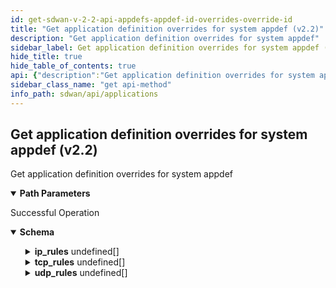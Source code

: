 ```yaml
---
id: get-sdwan-v-2-2-api-appdefs-appdef-id-overrides-override-id
title: "Get application definition overrides for system appdef (v2.2)"
description: "Get application definition overrides for system appdef"
sidebar_label: Get application definition overrides for system appdef (v2.2)
hide_title: true
hide_table_of_contents: true
api: {"description":"Get application definition overrides for system appdef","operationId":"get-sdwan-v2.2-api-appdefs-appdef_id-overrides-override_id","parameters":[{"description":"Application definition Id","in":"path","name":"appdef_id","required":true,"schema":{"description":"Appdef Id","type":"string"}},{"description":"Override Id","in":"path","name":"override_id","required":true,"schema":{"description":"Override Id","type":"string"}}],"responses":{"200":{"content":{"application/json":{"schema":{"properties":{"aggregate_flows":{"description":"Aggregate Flows","type":"boolean"},"app_unreachability_detection":{"description":"App Unreachability Detection","type":"boolean"},"category":{"description":"Category: ValidateEnum(enumClass = classOf[AppCategory], error = APPDEF_CONFIG_INVALID_CATEGORY: Application category is invalid., nullAllowed = true) ","enum":["anonymity","anti-virus","auth","backup","cad","collaboration","conference","crm","db-mgmt","email","enterprise","file-sharing","file-system","file-transfer","gaming","intercomm","logging","management","messaging","net-discovery","net-mgmt","net-monitor","news-server","notification","p2p","printing","proxy","recreational","remote-desk","remote-mgmt","replication","routing","saas","secure-browsing","storage","streaming","tunnel","utility","voip","wan-opt","web-browsing","wireless-mgmt","ip-protocol","multicast","security","i23v5","printer","default"],"type":"string"},"conn_idle_timeout":{"description":"Conn Idle Timeout: Range(max = 44000L, error = APPDEF_CONFIG_INVALID_OVERRIDE_TIMEOUT: Application connection timeout should be in between 1-44000, min = 1L) ","type":"integer"},"description":{"description":"Description: Size(max = 256, error = DESCRIPTION_EXCEEDS_LIMIT: Description length exceeds limit, min = 0) ","type":"string"},"domains":{"description":"Domains: ListString(allowDuplicate = false, allowEmpty = true, allowNull = true, length = 256, listMaxSize = 16, error = APPDEF_CONFIG_INVALID_DOMAIN_LIST: Application domain list is invalid. Maximum 16 valid domains are allowed and each domain should not exceed 253 characters., noTrim = false, regex = (?=^.{4,253}$)((^((?!-)[a-zA-Z0-9-]{1,63}(?<!-)))|(^((?!-)[a-zA-Z0-9-]{1,63}(?<!-)\\\\.)+)([a-zA-Z]{2,63}))([:])?([0-9]{1,4}|[1-5][0-9]{4}|6[0-4][0-9]{3}|65[0-4][0-9]{2}|655[0-2][0-9]|6553[0-5])?$, required = false) ","items":{"description":"Domains","type":"string"},"type":"array"},"id":{"description":"Id","type":"string"},"ingress_traffic_pct":{"description":"Ingress Traffic Pct: Range(max = 99L, error = APPDEF_CONFIG_INVALID_INGRESS: Application ingress traffic percentage should be in between 1-99, min = 1L) ","type":"integer"},"ip_rules":{"description":"Ip Rules: Valid Size(max = 16, error = APPDEF_CONFIG_MAX_SIZE_EXCEED: Allowed max size is 16 for each of them - tcp_rules, ip_rules and udp_rules., min = 0) Valid ","items":{"properties":{"dest_filters":{"description":"Dest Filters: ListString(allowDuplicate = false, allowEmpty = true, allowNull = true, length = 0, listMaxSize = 8, error = APPDEF_CONFIG_INVALID_IP_LIST: IP List is not valid., noTrim = false, regex = [0-9]{1,30}, required = false) ","items":{"description":"Dest Filters","type":"string"},"type":"array"},"dest_prefixes":{"description":"Dest Prefixes: ListString(allowDuplicate = false, allowEmpty = true, allowNull = true, length = 0, listMaxSize = 8, error = APPDEF_CONFIG_INVALID_PREFIX: Invalid prefix configured, noTrim = false, regex = , required = false) ListIPAddress(bcast = DENY, listMaxSize = 0, error = APPDEF_CONFIG_INVALID_PREFIX: Invalid prefix configured, required = false, type = APP_GATEWAYCIDR) ","items":{"description":"Dest Prefixes","type":"string"},"type":"array"},"dscp":{"description":"Dscp: Valid ","properties":{"value":{"description":"Value: Range(max = 63L, error = APPDEF_CONFIG_INVALID_DSCP: DSCP value must be in between 0-63, min = 0L) ","format":"int32","type":"integer"}}},"protocol":{"description":"Protocol: ValidateEnum(enumClass = classOf[Protocol], error = APPDEF_CONFIG_INVALID_PROTOCOL: Application protocol is invalid., nullAllowed = false) ","enum":["ospf","ipv6","is-is-over-ipv4","ipv6-nonxt","etherip","ipv6-icmp","igmp","udplite","ipv6-opts","icmp","esp","crtp","ipip","eigrp","egp","gre","l2tpv3","sctp","ip-in-ip","rsvp","pim","scps","mpls-in-ip","ah","vrrp","ipv6-route","igp","ipv6-frag"],"type":"string"},"src_filters":{"description":"Src Filters: ListString(allowDuplicate = false, allowEmpty = true, allowNull = true, length = 0, listMaxSize = 8, error = APPDEF_CONFIG_INVALID_IP_LIST: IP List is not valid., noTrim = false, regex = [0-9]{1,30}, required = false) ","items":{"description":"Src Filters","type":"string"},"type":"array"}},"required":["protocol"]},"type":"array"},"override_default_ip_rules":{"description":"Override Default Ip Rules","type":"boolean"},"override_default_tcp_rules":{"description":"Override Default Tcp Rules","type":"boolean"},"override_default_udp_rules":{"description":"Override Default Udp Rules","type":"boolean"},"override_domains":{"description":"Override Domains","type":"boolean"},"overrides_disable":{"description":"Overrides Disable","type":"boolean"},"path_affinity":{"description":"Path Affinity: ValidateEnum(enumClass = classOf[PathAffinity], error = APPDEF_CONFIG_INVALID_PATHAFFINITY: Application path affinity is invalid. Only none, weak, strict is allowed., nullAllowed = true) ","enum":["none","weak","strict"],"type":"string"},"session_timeout":{"description":"Session Timeout: Range(max = 44000L, error = APPDEF_CONFIG_INVALID_OVERRIDE_SESSION_TIMEOUT: Application session timeout should be in between 1-44000, min = 1L) ","type":"integer"},"tags":{"description":"Tags: ListString(allowDuplicate = false, allowEmpty = true, allowNull = true, length = 128, listMaxSize = 10, error = INVALID_TAG: Maximum 10 Unique tags of length 1024 each are allowed, noTrim = false, regex = [^,\\\\s]+, required = false) ","items":{"description":"Tags","type":"string"},"type":"array"},"tcp_rules":{"description":"Tcp Rules: Valid Size(max = 16, error = APPDEF_CONFIG_MAX_SIZE_EXCEED: Allowed max size is 16 for each of them - tcp_rules, ip_rules and udp_rules., min = 0) Valid ","items":{"properties":{"client_filters":{"description":"Client Filters: ListString(allowDuplicate = false, allowEmpty = true, allowNull = true, length = 0, listMaxSize = 8, error = APPDEF_CONFIG_INVALID_IP_LIST: IP List is not valid., noTrim = false, regex = [0-9]{1,30}, required = false) ","items":{"description":"Client Filters","type":"string"},"type":"array"},"client_port":{"description":"Client Port: Valid ","properties":{"end":{"description":"End: Range(max = 65535L, error = APPDEF_CONFIG_INVALID_PORT_RANGE: Port number must be between 1 and 65535, min = 1L) ","type":"string"},"start":{"description":"Start: Range(max = 65535L, error = APPDEF_CONFIG_INVALID_PORT_RANGE: Port number must be between 1 and 65535, min = 1L) ","type":"string"}}},"dscp":{"description":"Dscp: Valid ","properties":{"value":{"description":"Value: Range(max = 63L, error = APPDEF_CONFIG_INVALID_DSCP: DSCP value must be in between 0-63, min = 0L) ","format":"int32","type":"integer"}}},"server_filters":{"description":"Server Filters: ListString(allowDuplicate = false, allowEmpty = true, allowNull = true, length = 0, listMaxSize = 8, error = APPDEF_CONFIG_INVALID_IP_LIST: IP List is not valid., noTrim = false, regex = [0-9]{1,30}, required = false) ","items":{"description":"Server Filters","type":"string"},"type":"array"},"server_port":{"description":"Server Port: Valid ","properties":{"end":{"description":"End: Range(max = 65535L, error = APPDEF_CONFIG_INVALID_PORT_RANGE: Port number must be between 1 and 65535, min = 1L) ","type":"string"},"start":{"description":"Start: Range(max = 65535L, error = APPDEF_CONFIG_INVALID_PORT_RANGE: Port number must be between 1 and 65535, min = 1L) ","type":"string"}}},"server_prefixes":{"description":"Server Prefixes: ListString(allowDuplicate = false, allowEmpty = true, allowNull = true, length = 0, listMaxSize = 8, error = APPDEF_CONFIG_INVALID_PREFIX: Invalid prefix configured, noTrim = false, regex = , required = false) ListIPAddress(bcast = DENY, listMaxSize = 0, error = APPDEF_CONFIG_INVALID_PREFIX: Invalid prefix configured, required = false, type = APP_GATEWAYCIDR) ","items":{"description":"Server Prefixes","type":"string"},"type":"array"}}},"type":"array"},"transfer_type":{"description":"Transfer Type: ValidateString(allowNull = true, error = APPDEF_CONFIG_INVALID_TRANSFER_TYPE: Application transfer type is invalid. Only transactional, bulk, rt-audio, rt-video is allowed., values = [transactional, bulk, rt-audio, rt-video]) ","type":"string"},"udp_rules":{"description":"Udp Rules: Valid Size(max = 16, error = APPDEF_CONFIG_MAX_SIZE_EXCEED: Allowed max size is 16 for each of them - tcp_rules, ip_rules and udp_rules., min = 0) Valid ","items":{"properties":{"dest_prefixes":{"description":"Dest Prefixes: ListString(allowDuplicate = false, allowEmpty = true, allowNull = true, length = 0, listMaxSize = 8, error = APPDEF_CONFIG_INVALID_PREFIX: Invalid prefix configured, noTrim = false, regex = , required = false) ListIPAddress(bcast = DENY, listMaxSize = 0, error = APPDEF_CONFIG_INVALID_PREFIX: Invalid prefix configured, required = false, type = APP_GATEWAYCIDR) ","items":{"description":"Dest Prefixes","type":"string"},"type":"array"},"dscp":{"description":"Dscp: Valid ","properties":{"value":{"description":"Value: Range(max = 63L, error = APPDEF_CONFIG_INVALID_DSCP: DSCP value must be in between 0-63, min = 0L) ","format":"int32","type":"integer"}}},"udp_filters":{"description":"Udp Filters: ListString(allowDuplicate = false, allowEmpty = true, allowNull = true, length = 0, listMaxSize = 8, error = APPDEF_CONFIG_INVALID_IP_LIST: IP List is not valid., noTrim = false, regex = [0-9]{1,30}, required = false) ","items":{"description":"Udp Filters","type":"string"},"type":"array"},"udp_port":{"description":"Udp Port: Valid ","properties":{"end":{"description":"End: Range(max = 65535L, error = APPDEF_CONFIG_INVALID_PORT_RANGE: Port number must be between 1 and 65535, min = 1L) ","type":"string"},"start":{"description":"Start: Range(max = 65535L, error = APPDEF_CONFIG_INVALID_PORT_RANGE: Port number must be between 1 and 65535, min = 1L) ","type":"string"}}}}},"type":"array"},"use_parentapp_network_policy":{"description":"Use Parentapp Network Policy","type":"boolean"}}}}},"description":"Successful Operation"}},"tags":["Applications"],"method":"get","path":"/sdwan/v2.2/api/appdefs/{appdef_id}/overrides/{override_id}","servers":[{"url":"https://api.sase.paloaltonetworks.com"}],"info":{"contact":{},"description":"List of APIs used to manage an application definition specific query, overrides, and version information.","title":"Applications","version":"Latest"},"postman":{"name":"Get application definition overrides for system appdef (v2.2)","description":{"content":"Get application definition overrides for system appdef","type":"text/plain"},"url":{"path":["sdwan","v2.2","api","appdefs",":appdef_id","overrides",":override_id"],"host":["{{baseUrl}}"],"query":[],"variable":[{"disabled":false,"description":{"content":"(Required) Application definition Id","type":"text/plain"},"type":"any","value":"","key":"appdef_id"},{"disabled":false,"description":{"content":"(Required) Override Id","type":"text/plain"},"type":"any","value":"","key":"override_id"}]},"header":[{"key":"Accept","value":"application/json"}],"method":"GET"}}
sidebar_class_name: "get api-method"
info_path: sdwan/api/applications
---
```



## Get application definition overrides for system appdef (v2.2)



Get application definition overrides for system appdef

<details style={{"marginBottom":"1rem"}} data-collapsed={false} open={true}><summary style={{}}><strong>Path Parameters</strong></summary><div><ul><ParamsItem className={"paramsItem"} param={{"description":"Application definition Id","in":"path","name":"appdef_id","required":true,"schema":{"description":"Appdef Id","type":"string"}}}></ParamsItem><ParamsItem className={"paramsItem"} param={{"description":"Override Id","in":"path","name":"override_id","required":true,"schema":{"description":"Override Id","type":"string"}}}></ParamsItem></ul></div></details><div><ApiTabs><TabItem label={"200"} value={"200"}><div>

Successful Operation

</div><div><MimeTabs groupId={"mime-type"}><TabItem label={"application/json"} value={"application/json"}><SchemaTabs groupId={"schema-tabs"}><TabItem label={"Schema"} value={"Schema"}><details style={{}} data-collapsed={false} open={true}><summary style={{"textAlign":"left"}}><strong>Schema</strong></summary><div style={{"textAlign":"left","marginLeft":"1rem"}}></div><ul style={{"marginLeft":"1rem"}}><SchemaItem collapsible={false} name={"aggregate_flows"} required={false} schemaDescription={"Aggregate Flows"} schemaName={"boolean"} qualifierMessage={undefined} defaultValue={undefined}></SchemaItem><SchemaItem collapsible={false} name={"app_unreachability_detection"} required={false} schemaDescription={"App Unreachability Detection"} schemaName={"boolean"} qualifierMessage={undefined} defaultValue={undefined}></SchemaItem><SchemaItem collapsible={false} name={"category"} required={false} schemaDescription={"Category: ValidateEnum(enumClass = classOf[AppCategory], error = APPDEF_CONFIG_INVALID_CATEGORY: Application category is invalid., nullAllowed = true) "} schemaName={"string"} qualifierMessage={"**Possible values:** [`anonymity`, `anti-virus`, `auth`, `backup`, `cad`, `collaboration`, `conference`, `crm`, `db-mgmt`, `email`, `enterprise`, `file-sharing`, `file-system`, `file-transfer`, `gaming`, `intercomm`, `logging`, `management`, `messaging`, `net-discovery`, `net-mgmt`, `net-monitor`, `news-server`, `notification`, `p2p`, `printing`, `proxy`, `recreational`, `remote-desk`, `remote-mgmt`, `replication`, `routing`, `saas`, `secure-browsing`, `storage`, `streaming`, `tunnel`, `utility`, `voip`, `wan-opt`, `web-browsing`, `wireless-mgmt`, `ip-protocol`, `multicast`, `security`, `i23v5`, `printer`, `default`]"} defaultValue={undefined}></SchemaItem><SchemaItem collapsible={false} name={"conn_idle_timeout"} required={false} schemaDescription={"Conn Idle Timeout: Range(max = 44000L, error = APPDEF_CONFIG_INVALID_OVERRIDE_TIMEOUT: Application connection timeout should be in between 1-44000, min = 1L) "} schemaName={"integer"} qualifierMessage={undefined} defaultValue={undefined}></SchemaItem><SchemaItem collapsible={false} name={"description"} required={false} schemaDescription={"Description: Size(max = 256, error = DESCRIPTION_EXCEEDS_LIMIT: Description length exceeds limit, min = 0) "} schemaName={"string"} qualifierMessage={undefined} defaultValue={undefined}></SchemaItem><SchemaItem collapsible={false} name={"domains"} required={false} schemaDescription={"Domains: ListString(allowDuplicate = false, allowEmpty = true, allowNull = true, length = 256, listMaxSize = 16, error = APPDEF_CONFIG_INVALID_DOMAIN_LIST: Application domain list is invalid. Maximum 16 valid domains are allowed and each domain should not exceed 253 characters., noTrim = false, regex = (?=^.{4,253}$)((^((?!-)[a-zA-Z0-9-]{1,63}(?<!-)))|(^((?!-)[a-zA-Z0-9-]{1,63}(?<!-)\\\\.)+)([a-zA-Z]{2,63}))([:])?([0-9]{1,4}|[1-5][0-9]{4}|6[0-4][0-9]{3}|65[0-4][0-9]{2}|655[0-2][0-9]|6553[0-5])?$, required = false) "} schemaName={"string[]"} qualifierMessage={undefined} defaultValue={undefined}></SchemaItem><SchemaItem collapsible={false} name={"id"} required={false} schemaDescription={"Id"} schemaName={"string"} qualifierMessage={undefined} defaultValue={undefined}></SchemaItem><SchemaItem collapsible={false} name={"ingress_traffic_pct"} required={false} schemaDescription={"Ingress Traffic Pct: Range(max = 99L, error = APPDEF_CONFIG_INVALID_INGRESS: Application ingress traffic percentage should be in between 1-99, min = 1L) "} schemaName={"integer"} qualifierMessage={undefined} defaultValue={undefined}></SchemaItem><SchemaItem collapsible={true} className={"schemaItem"}><details style={{}}><summary style={{}}><strong>ip_rules</strong><span style={{"opacity":"0.6"}}> undefined[]</span></summary><div style={{"marginLeft":"1rem"}}><div style={{"marginTop":".5rem","marginBottom":".5rem"}}>

Ip Rules: Valid Size(max = 16, error = APPDEF_CONFIG_MAX_SIZE_EXCEED: Allowed max size is 16 for each of them - tcp_rules, ip_rules and udp_rules., min = 0) Valid 

</div><SchemaItem collapsible={false} name={"dest_filters"} required={false} schemaDescription={"Dest Filters: ListString(allowDuplicate = false, allowEmpty = true, allowNull = true, length = 0, listMaxSize = 8, error = APPDEF_CONFIG_INVALID_IP_LIST: IP List is not valid., noTrim = false, regex = [0-9]{1,30}, required = false) "} schemaName={"string[]"} qualifierMessage={undefined} defaultValue={undefined}></SchemaItem><SchemaItem collapsible={false} name={"dest_prefixes"} required={false} schemaDescription={"Dest Prefixes: ListString(allowDuplicate = false, allowEmpty = true, allowNull = true, length = 0, listMaxSize = 8, error = APPDEF_CONFIG_INVALID_PREFIX: Invalid prefix configured, noTrim = false, regex = , required = false) ListIPAddress(bcast = DENY, listMaxSize = 0, error = APPDEF_CONFIG_INVALID_PREFIX: Invalid prefix configured, required = false, type = APP_GATEWAYCIDR) "} schemaName={"string[]"} qualifierMessage={undefined} defaultValue={undefined}></SchemaItem><SchemaItem collapsible={true} className={"schemaItem"}><details style={{}}><summary style={{}}><strong>dscp</strong><span style={{"opacity":"0.6"}}> </span></summary><div style={{"marginLeft":"1rem"}}><div style={{"marginTop":".5rem","marginBottom":".5rem"}}>

Dscp: Valid 

</div><SchemaItem collapsible={false} name={"value"} required={false} schemaDescription={"Value: Range(max = 63L, error = APPDEF_CONFIG_INVALID_DSCP: DSCP value must be in between 0-63, min = 0L) "} schemaName={"int32"} qualifierMessage={undefined} defaultValue={undefined}></SchemaItem></div></details></SchemaItem><SchemaItem collapsible={false} name={"protocol"} required={false} schemaDescription={"Protocol: ValidateEnum(enumClass = classOf[Protocol], error = APPDEF_CONFIG_INVALID_PROTOCOL: Application protocol is invalid., nullAllowed = false) "} schemaName={"string"} qualifierMessage={"**Possible values:** [`ospf`, `ipv6`, `is-is-over-ipv4`, `ipv6-nonxt`, `etherip`, `ipv6-icmp`, `igmp`, `udplite`, `ipv6-opts`, `icmp`, `esp`, `crtp`, `ipip`, `eigrp`, `egp`, `gre`, `l2tpv3`, `sctp`, `ip-in-ip`, `rsvp`, `pim`, `scps`, `mpls-in-ip`, `ah`, `vrrp`, `ipv6-route`, `igp`, `ipv6-frag`]"} defaultValue={undefined}></SchemaItem><SchemaItem collapsible={false} name={"src_filters"} required={false} schemaDescription={"Src Filters: ListString(allowDuplicate = false, allowEmpty = true, allowNull = true, length = 0, listMaxSize = 8, error = APPDEF_CONFIG_INVALID_IP_LIST: IP List is not valid., noTrim = false, regex = [0-9]{1,30}, required = false) "} schemaName={"string[]"} qualifierMessage={undefined} defaultValue={undefined}></SchemaItem></div></details></SchemaItem><SchemaItem collapsible={false} name={"override_default_ip_rules"} required={false} schemaDescription={"Override Default Ip Rules"} schemaName={"boolean"} qualifierMessage={undefined} defaultValue={undefined}></SchemaItem><SchemaItem collapsible={false} name={"override_default_tcp_rules"} required={false} schemaDescription={"Override Default Tcp Rules"} schemaName={"boolean"} qualifierMessage={undefined} defaultValue={undefined}></SchemaItem><SchemaItem collapsible={false} name={"override_default_udp_rules"} required={false} schemaDescription={"Override Default Udp Rules"} schemaName={"boolean"} qualifierMessage={undefined} defaultValue={undefined}></SchemaItem><SchemaItem collapsible={false} name={"override_domains"} required={false} schemaDescription={"Override Domains"} schemaName={"boolean"} qualifierMessage={undefined} defaultValue={undefined}></SchemaItem><SchemaItem collapsible={false} name={"overrides_disable"} required={false} schemaDescription={"Overrides Disable"} schemaName={"boolean"} qualifierMessage={undefined} defaultValue={undefined}></SchemaItem><SchemaItem collapsible={false} name={"path_affinity"} required={false} schemaDescription={"Path Affinity: ValidateEnum(enumClass = classOf[PathAffinity], error = APPDEF_CONFIG_INVALID_PATHAFFINITY: Application path affinity is invalid. Only none, weak, strict is allowed., nullAllowed = true) "} schemaName={"string"} qualifierMessage={"**Possible values:** [`none`, `weak`, `strict`]"} defaultValue={undefined}></SchemaItem><SchemaItem collapsible={false} name={"session_timeout"} required={false} schemaDescription={"Session Timeout: Range(max = 44000L, error = APPDEF_CONFIG_INVALID_OVERRIDE_SESSION_TIMEOUT: Application session timeout should be in between 1-44000, min = 1L) "} schemaName={"integer"} qualifierMessage={undefined} defaultValue={undefined}></SchemaItem><SchemaItem collapsible={false} name={"tags"} required={false} schemaDescription={"Tags: ListString(allowDuplicate = false, allowEmpty = true, allowNull = true, length = 128, listMaxSize = 10, error = INVALID_TAG: Maximum 10 Unique tags of length 1024 each are allowed, noTrim = false, regex = [^,\\\\s]+, required = false) "} schemaName={"string[]"} qualifierMessage={undefined} defaultValue={undefined}></SchemaItem><SchemaItem collapsible={true} className={"schemaItem"}><details style={{}}><summary style={{}}><strong>tcp_rules</strong><span style={{"opacity":"0.6"}}> undefined[]</span></summary><div style={{"marginLeft":"1rem"}}><div style={{"marginTop":".5rem","marginBottom":".5rem"}}>

Tcp Rules: Valid Size(max = 16, error = APPDEF_CONFIG_MAX_SIZE_EXCEED: Allowed max size is 16 for each of them - tcp_rules, ip_rules and udp_rules., min = 0) Valid 

</div><SchemaItem collapsible={false} name={"client_filters"} required={false} schemaDescription={"Client Filters: ListString(allowDuplicate = false, allowEmpty = true, allowNull = true, length = 0, listMaxSize = 8, error = APPDEF_CONFIG_INVALID_IP_LIST: IP List is not valid., noTrim = false, regex = [0-9]{1,30}, required = false) "} schemaName={"string[]"} qualifierMessage={undefined} defaultValue={undefined}></SchemaItem><SchemaItem collapsible={true} className={"schemaItem"}><details style={{}}><summary style={{}}><strong>client_port</strong><span style={{"opacity":"0.6"}}> </span></summary><div style={{"marginLeft":"1rem"}}><div style={{"marginTop":".5rem","marginBottom":".5rem"}}>

Client Port: Valid 

</div><SchemaItem collapsible={false} name={"end"} required={false} schemaDescription={"End: Range(max = 65535L, error = APPDEF_CONFIG_INVALID_PORT_RANGE: Port number must be between 1 and 65535, min = 1L) "} schemaName={"string"} qualifierMessage={undefined} defaultValue={undefined}></SchemaItem><SchemaItem collapsible={false} name={"start"} required={false} schemaDescription={"Start: Range(max = 65535L, error = APPDEF_CONFIG_INVALID_PORT_RANGE: Port number must be between 1 and 65535, min = 1L) "} schemaName={"string"} qualifierMessage={undefined} defaultValue={undefined}></SchemaItem></div></details></SchemaItem><SchemaItem collapsible={true} className={"schemaItem"}><details style={{}}><summary style={{}}><strong>dscp</strong><span style={{"opacity":"0.6"}}> </span></summary><div style={{"marginLeft":"1rem"}}><div style={{"marginTop":".5rem","marginBottom":".5rem"}}>

Dscp: Valid 

</div><SchemaItem collapsible={false} name={"value"} required={false} schemaDescription={"Value: Range(max = 63L, error = APPDEF_CONFIG_INVALID_DSCP: DSCP value must be in between 0-63, min = 0L) "} schemaName={"int32"} qualifierMessage={undefined} defaultValue={undefined}></SchemaItem></div></details></SchemaItem><SchemaItem collapsible={false} name={"server_filters"} required={false} schemaDescription={"Server Filters: ListString(allowDuplicate = false, allowEmpty = true, allowNull = true, length = 0, listMaxSize = 8, error = APPDEF_CONFIG_INVALID_IP_LIST: IP List is not valid., noTrim = false, regex = [0-9]{1,30}, required = false) "} schemaName={"string[]"} qualifierMessage={undefined} defaultValue={undefined}></SchemaItem><SchemaItem collapsible={true} className={"schemaItem"}><details style={{}}><summary style={{}}><strong>server_port</strong><span style={{"opacity":"0.6"}}> </span></summary><div style={{"marginLeft":"1rem"}}><div style={{"marginTop":".5rem","marginBottom":".5rem"}}>

Server Port: Valid 

</div><SchemaItem collapsible={false} name={"end"} required={false} schemaDescription={"End: Range(max = 65535L, error = APPDEF_CONFIG_INVALID_PORT_RANGE: Port number must be between 1 and 65535, min = 1L) "} schemaName={"string"} qualifierMessage={undefined} defaultValue={undefined}></SchemaItem><SchemaItem collapsible={false} name={"start"} required={false} schemaDescription={"Start: Range(max = 65535L, error = APPDEF_CONFIG_INVALID_PORT_RANGE: Port number must be between 1 and 65535, min = 1L) "} schemaName={"string"} qualifierMessage={undefined} defaultValue={undefined}></SchemaItem></div></details></SchemaItem><SchemaItem collapsible={false} name={"server_prefixes"} required={false} schemaDescription={"Server Prefixes: ListString(allowDuplicate = false, allowEmpty = true, allowNull = true, length = 0, listMaxSize = 8, error = APPDEF_CONFIG_INVALID_PREFIX: Invalid prefix configured, noTrim = false, regex = , required = false) ListIPAddress(bcast = DENY, listMaxSize = 0, error = APPDEF_CONFIG_INVALID_PREFIX: Invalid prefix configured, required = false, type = APP_GATEWAYCIDR) "} schemaName={"string[]"} qualifierMessage={undefined} defaultValue={undefined}></SchemaItem></div></details></SchemaItem><SchemaItem collapsible={false} name={"transfer_type"} required={false} schemaDescription={"Transfer Type: ValidateString(allowNull = true, error = APPDEF_CONFIG_INVALID_TRANSFER_TYPE: Application transfer type is invalid. Only transactional, bulk, rt-audio, rt-video is allowed., values = [transactional, bulk, rt-audio, rt-video]) "} schemaName={"string"} qualifierMessage={undefined} defaultValue={undefined}></SchemaItem><SchemaItem collapsible={true} className={"schemaItem"}><details style={{}}><summary style={{}}><strong>udp_rules</strong><span style={{"opacity":"0.6"}}> undefined[]</span></summary><div style={{"marginLeft":"1rem"}}><div style={{"marginTop":".5rem","marginBottom":".5rem"}}>

Udp Rules: Valid Size(max = 16, error = APPDEF_CONFIG_MAX_SIZE_EXCEED: Allowed max size is 16 for each of them - tcp_rules, ip_rules and udp_rules., min = 0) Valid 

</div><SchemaItem collapsible={false} name={"dest_prefixes"} required={false} schemaDescription={"Dest Prefixes: ListString(allowDuplicate = false, allowEmpty = true, allowNull = true, length = 0, listMaxSize = 8, error = APPDEF_CONFIG_INVALID_PREFIX: Invalid prefix configured, noTrim = false, regex = , required = false) ListIPAddress(bcast = DENY, listMaxSize = 0, error = APPDEF_CONFIG_INVALID_PREFIX: Invalid prefix configured, required = false, type = APP_GATEWAYCIDR) "} schemaName={"string[]"} qualifierMessage={undefined} defaultValue={undefined}></SchemaItem><SchemaItem collapsible={true} className={"schemaItem"}><details style={{}}><summary style={{}}><strong>dscp</strong><span style={{"opacity":"0.6"}}> </span></summary><div style={{"marginLeft":"1rem"}}><div style={{"marginTop":".5rem","marginBottom":".5rem"}}>

Dscp: Valid 

</div><SchemaItem collapsible={false} name={"value"} required={false} schemaDescription={"Value: Range(max = 63L, error = APPDEF_CONFIG_INVALID_DSCP: DSCP value must be in between 0-63, min = 0L) "} schemaName={"int32"} qualifierMessage={undefined} defaultValue={undefined}></SchemaItem></div></details></SchemaItem><SchemaItem collapsible={false} name={"udp_filters"} required={false} schemaDescription={"Udp Filters: ListString(allowDuplicate = false, allowEmpty = true, allowNull = true, length = 0, listMaxSize = 8, error = APPDEF_CONFIG_INVALID_IP_LIST: IP List is not valid., noTrim = false, regex = [0-9]{1,30}, required = false) "} schemaName={"string[]"} qualifierMessage={undefined} defaultValue={undefined}></SchemaItem><SchemaItem collapsible={true} className={"schemaItem"}><details style={{}}><summary style={{}}><strong>udp_port</strong><span style={{"opacity":"0.6"}}> </span></summary><div style={{"marginLeft":"1rem"}}><div style={{"marginTop":".5rem","marginBottom":".5rem"}}>

Udp Port: Valid 

</div><SchemaItem collapsible={false} name={"end"} required={false} schemaDescription={"End: Range(max = 65535L, error = APPDEF_CONFIG_INVALID_PORT_RANGE: Port number must be between 1 and 65535, min = 1L) "} schemaName={"string"} qualifierMessage={undefined} defaultValue={undefined}></SchemaItem><SchemaItem collapsible={false} name={"start"} required={false} schemaDescription={"Start: Range(max = 65535L, error = APPDEF_CONFIG_INVALID_PORT_RANGE: Port number must be between 1 and 65535, min = 1L) "} schemaName={"string"} qualifierMessage={undefined} defaultValue={undefined}></SchemaItem></div></details></SchemaItem></div></details></SchemaItem><SchemaItem collapsible={false} name={"use_parentapp_network_policy"} required={false} schemaDescription={"Use Parentapp Network Policy"} schemaName={"boolean"} qualifierMessage={undefined} defaultValue={undefined}></SchemaItem></ul></details></TabItem><TabItem label={"Example (from schema)"} value={"Example (from schema)"}><ResponseSamples responseExample={"{\n  \"aggregate_flows\": true,\n  \"app_unreachability_detection\": true,\n  \"category\": \"anonymity\",\n  \"conn_idle_timeout\": 0,\n  \"description\": \"string\",\n  \"domains\": [\n    \"string\"\n  ],\n  \"id\": \"string\",\n  \"ingress_traffic_pct\": 0,\n  \"ip_rules\": [\n    {\n      \"dest_filters\": [\n        \"string\"\n      ],\n      \"dest_prefixes\": [\n        \"string\"\n      ],\n      \"dscp\": {\n        \"value\": 0\n      },\n      \"protocol\": \"ospf\",\n      \"src_filters\": [\n        \"string\"\n      ]\n    }\n  ],\n  \"override_default_ip_rules\": true,\n  \"override_default_tcp_rules\": true,\n  \"override_default_udp_rules\": true,\n  \"override_domains\": true,\n  \"overrides_disable\": true,\n  \"path_affinity\": \"none\",\n  \"session_timeout\": 0,\n  \"tags\": [\n    \"string\"\n  ],\n  \"tcp_rules\": [\n    {\n      \"client_filters\": [\n        \"string\"\n      ],\n      \"client_port\": {\n        \"end\": \"string\",\n        \"start\": \"string\"\n      },\n      \"dscp\": {\n        \"value\": 0\n      },\n      \"server_filters\": [\n        \"string\"\n      ],\n      \"server_port\": {\n        \"end\": \"string\",\n        \"start\": \"string\"\n      },\n      \"server_prefixes\": [\n        \"string\"\n      ]\n    }\n  ],\n  \"transfer_type\": \"string\",\n  \"udp_rules\": [\n    {\n      \"dest_prefixes\": [\n        \"string\"\n      ],\n      \"dscp\": {\n        \"value\": 0\n      },\n      \"udp_filters\": [\n        \"string\"\n      ],\n      \"udp_port\": {\n        \"end\": \"string\",\n        \"start\": \"string\"\n      }\n    }\n  ],\n  \"use_parentapp_network_policy\": true\n}"} language={"json"}></ResponseSamples></TabItem></SchemaTabs></TabItem></MimeTabs></div></TabItem></ApiTabs></div>
      